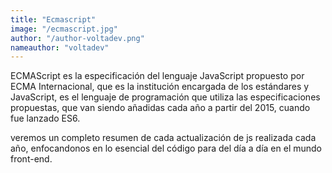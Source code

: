 ```yaml
---
title: "Ecmascript"
image: "/ecmascript.jpg"
author: "/author-voltadev.png"
nameauthor: "voltadev"
---
```


ECMAScript es la especificación del lenguaje JavaScript propuesto por ECMA Internacional, que es la
institución encargada de los estándares y JavaScript, es el lenguaje de programación que utiliza las
especificaciones propuestas, que van siendo añadidas cada año a partir del 2015, cuando fue lanzado ES6.

veremos un completo resumen de cada actualización de js realizada cada año, enfocandonos en lo esencial
del código para del día a día en el mundo front-end.
